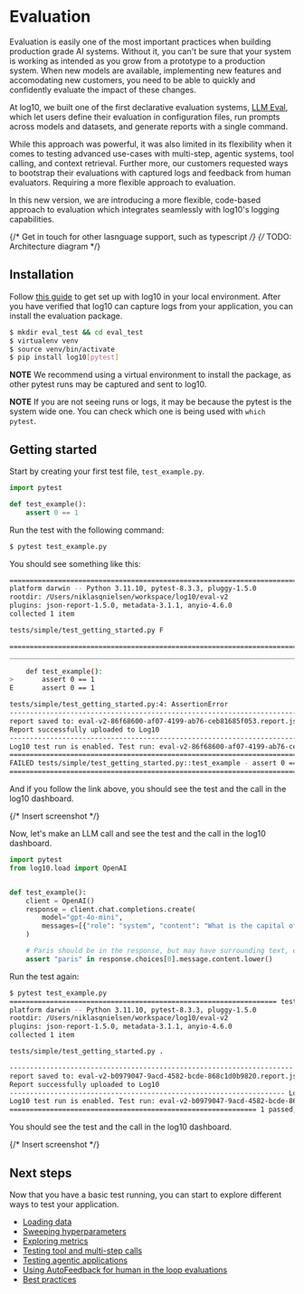 # Evaluation

Evaluation is easily one of the most important practices when building production grade AI systems.
Without it, you can't be sure that your system is working as intended as you grow from a prototype to a production system.
When new models are available, implementing new features and accomodating new customers, you need to be able to quickly and confidently evaluate the impact of these changes.

At log10, we built one of the first declarative evaluation systems, [LLM Eval](/evaluation/llmeval_v1/installation), which let users define their evaluation in configuration files, run prompts across models and datasets, and generate reports with a single command.

While this approach was powerful, it was also limited in its flexibility when it comes to testing advanced use-cases with multi-step, agentic systems, tool calling, and context retrieval.
Further more, our customers requested ways to bootstrap their evaluations with captured logs and feedback from human evaluators. Requiring a more flexible approach to evaluation.

In this new version, we are introducing a more flexible, code-based approach to evaluation which integrates seamlessly with log10's logging capabilities.

{/* Get in touch for other lasnguage support, such as typescript */}
{/* TODO: Architecture diagram */}

## Installation

Follow [this guide](/observability/advanced/logging) to get set up with log10 in your local environment.
After you have verified that log10 can capture logs from your application, you can install the evaluation package.

```bash
$ mkdir eval_test && cd eval_test
$ virtualenv venv
$ source venv/bin/activate
$ pip install log10[pytest]
```

**NOTE** We recommend using a virtual environment to install the package, as other pytest runs may be captured and sent to log10.

**NOTE** If you are not seeing runs or logs, it may be because the pytest is the system wide one. You can check which one is being used with `which pytest`.

## Getting started

Start by creating your first test file, `test_example.py`.

```python
import pytest

def test_example():
    assert 0 == 1
```

Run the test with the following command:

```bash
$ pytest test_example.py
```

You should see something like this:

```bash
============================================================================== test session starts ===============================================================================
platform darwin -- Python 3.11.10, pytest-8.3.3, pluggy-1.5.0
rootdir: /Users/niklasqnielsen/workspace/log10/eval-v2
plugins: json-report-1.5.0, metadata-3.1.1, anyio-4.6.0
collected 1 item                                                                                                                                                                 

tests/simple/test_getting_started.py F                                                                                                                                     [100%]

==================================================================================== FAILURES ====================================================================================
__________________________________________________________________________________ test_example __________________________________________________________________________________

    def test_example():
>       assert 0 == 1
E       assert 0 == 1

tests/simple/test_getting_started.py:4: AssertionError
---------------------------------------------------------------------------------- JSON report -----------------------------------------------------------------------------------
report saved to: eval-v2-86f68600-af07-4199-ab76-ceb81685f053.report.json
Report successfully uploaded to Log10
--------------------------------------------------------------------------------- Log10 test run ---------------------------------------------------------------------------------
Log10 test run is enabled. Test run: eval-v2-86f68600-af07-4199-ab76-ceb81685f053
============================================================================ short test summary info =============================================================================
FAILED tests/simple/test_getting_started.py::test_example - assert 0 == 1
=============================================================================== 1 failed in 0.23s ================================================================================
```

And if you follow the link above, you should see the test and the call in the log10 dashboard.

{/* Insert screenshot */}

Now, let's make an LLM call and see the test and the call in the log10 dashboard.

```python
import pytest
from log10.load import OpenAI


def test_example():
    client = OpenAI()
    response = client.chat.completions.create(
        model="gpt-4o-mini",
        messages=[{"role": "system", "content": "What is the capital of France?"}],
    )

    # Paris should be in the response, but may have surrounding text, end with a period etc.
    assert "paris" in response.choices[0].message.content.lower()
```

Run the test again:

```bash
$ pytest test_example.py
================================================================== test session starts ==================================================================
platform darwin -- Python 3.11.10, pytest-8.3.3, pluggy-1.5.0
rootdir: /Users/niklasqnielsen/workspace/log10/eval-v2
plugins: json-report-1.5.0, metadata-3.1.1, anyio-4.6.0
collected 1 item                                                                                                                                        

tests/simple/test_getting_started.py .                                                                                                            [100%]

---------------------------------------------------------------------- JSON report ----------------------------------------------------------------------
report saved to: eval-v2-b0979047-9acd-4582-bcde-868c1d0b9820.report.json
Report successfully uploaded to Log10
-------------------------------------------------------------------- Log10 test run ---------------------------------------------------------------------
Log10 test run is enabled. Test run: eval-v2-b0979047-9acd-4582-bcde-868c1d0b9820
============================================================= 1 passed, 1 warning in 1.50s ==============================================================
```

You should see the test and the call in the log10 dashboard.

{/* Insert screenshot */}

## Next steps

Now that you have a basic test running, you can start to explore different ways to test your application.

- [Loading data](/evaluation/loading)
- [Sweeping hyperparameters](/evaluation/sweep)
- [Exploring metrics](/evaluation/metrics)
- [Testing tool and multi-step calls](/evaluation/tools)
- [Testing agentic applications](/evaluation/agents)
- [Using AutoFeedback for human in the loop evaluations](/evaluation/autofeedback)
- [Best practices](/evaluation/best-practices)
